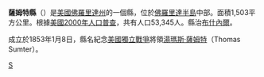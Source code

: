 {{Unreferenced|time=2019-02-06T11:21:50+00:00}}
{{Otheruses|薩姆特縣|subject=美國佛羅里達州的一個縣|other=同名的縣}}
{{Infobox U.S. County|
 county = 薩姆特縣|
 state = 佛羅里達州 |
 map = Map of Florida highlighting Sumter County.svg |
 founded = 1853年1月8日 |
 seat = [[布什內爾_(佛羅里達州)|布什內爾]] | 
 area = 1,503 [[square_kilometre|km²]] (580 [[square_mile|mi²]]) |
 area water = 90 km² (35 mi²) |
 area percentage = 5.96% |
 census yr = 2000|
 pop = 20,779 |
 density = 38|
 web = www.sumtercountyfl.gov/ |
|}}

'''薩姆特縣'''（{{lang-en|Sumter County}}）是[[美國|美國]][[佛羅里達州|佛羅里達州]]的一個縣，位於[[佛羅里達半島|佛羅里達半島]]中部。面積1,503平方公里。根據[[美國2000年人口普查|美國2000年人口普查]]，共有人口53,345人。縣治[[布什內爾_(佛羅里達州)|布什內爾]]。

成立於1853年1月8日，縣名紀念[[美國獨立戰爭|美國獨立戰爭]]將領[[湯瑪斯·薩姆特|湯瑪斯·薩姆特]]（Thomas Sumter）。

{{Florida-stub}}
{{Florida}}
{{薩姆特縣 (佛羅里達州)}}

[[Category:佛羅里達州行政區劃|S]]